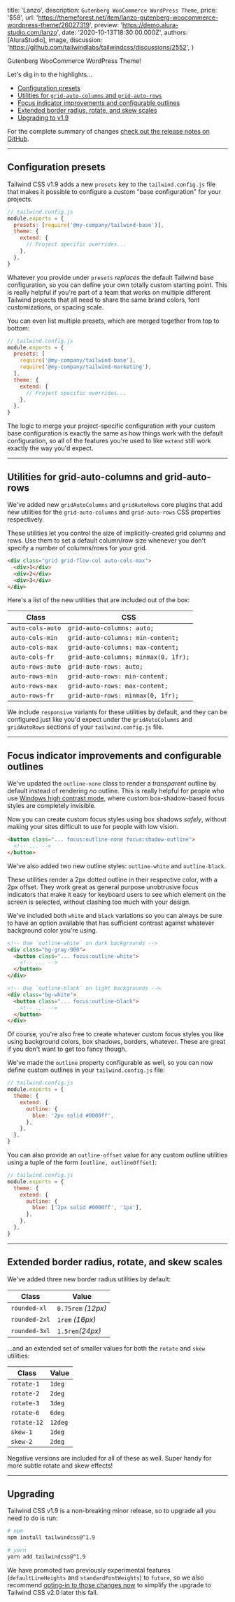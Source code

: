 
  title: 'Lanzo',
  description: `Gutenberg WooCommerce WordPress Theme`,
  price: '$58',
  url: 'https://themeforest.net/item/lanzo-gutenberg-woocommerce-wordpress-theme/26027319',
  preview: 'https://demo.alura-studio.com/lanzo',
  date: '2020-10-13T18:30:00.000Z',
  authors: [AluraStudio],
  image,
  discussion: 'https://github.com/tailwindlabs/tailwindcss/discussions/2552',
}

Gutenberg WooCommerce WordPress Theme!

<!--more-->

Let's dig in to the highlights...

- [Configuration presets](#configuration-presets)
- [Utilities for `grid-auto-columns` and `grid-auto-rows`](#utilities-for-grid-auto-columns-and-grid-auto-rows)
- [Focus indicator improvements and configurable outlines](#focus-indicator-improvements-and-configurable-outlines)
- [Extended border radius, rotate, and skew scales](#extended-border-radius-rotate-and-skew-scales)
- [Upgrading to v1.9](#upgrading)

For the complete summary of changes [check out the release notes on GitHub](https://github.com/tailwindlabs/tailwindcss/releases/tag/v1.9.0).

---

<h2 id="configuration-presets">Configuration presets</h2>

Tailwind CSS v1.9 adds a new `presets` key to the `tailwind.config.js` file that makes it possible to configure a custom "base configuration" for your projects.

```js
// tailwind.config.js
module.exports = {
  presets: [require('@my-company/tailwind-base')],
  theme: {
    extend: {
      // Project specific overrides...
    },
  },
}
```

Whatever you provide under `presets` _replaces_ the default Tailwind base configuration, so you can define your own totally custom starting point. This is really helpful if you're part of a team that works on multiple different Tailwind projects that all need to share the same brand colors, font customizations, or spacing scale.

You can even list multiple presets, which are merged together from top to bottom:

```js
// tailwind.config.js
module.exports = {
  presets: [
    require('@my-company/tailwind-base'),
    require('@my-company/tailwind-marketing'),
  ],
  theme: {
    extend: {
      // Project specific overrides...
    },
  },
}
```

The logic to merge your project-specific configuration with your custom base configuration is exactly the same as how things work with the default configuration, so all of the features you're used to like `extend` still work exactly the way you'd expect.

---

<h2 id="utilities-for-grid-auto-columns-and-grid-auto-rows">
  Utilities for grid-auto-columns and grid-auto-rows
</h2>

We've added new `gridAutoColumns` and `gridAutoRows` core plugins that add new utilities for the `grid-auto-columns` and `grid-auto-rows` CSS properties respectively.

These utilities let you control the size of implicitly-created grid columns and rows. Use them to set a default column/row size whenever you don't specify a number of columns/rows for your grid.

```html
<div class="grid grid-flow-col auto-cols-max">
  <div>1</div>
  <div>2</div>
  <div>3</div>
</div>
```

Here's a list of the new utilities that are included out of the box:

| Class            | CSS                                  |
| ---------------- | ------------------------------------ |
| `auto-cols-auto` | `grid-auto-columns: auto;`           |
| `auto-cols-min`  | `grid-auto-columns: min-content;`    |
| `auto-cols-max`  | `grid-auto-columns: max-content;`    |
| `auto-cols-fr`   | `grid-auto-columns: minmax(0, 1fr);` |
| `auto-rows-auto` | `grid-auto-rows: auto;`              |
| `auto-rows-min`  | `grid-auto-rows: min-content;`       |
| `auto-rows-max`  | `grid-auto-rows: max-content;`       |
| `auto-rows-fr`   | `grid-auto-rows: minmax(0, 1fr);`    |

We include `responsive` variants for these utilities by default, and they can be configured just like you'd expect under the `gridAutoColumns` and `gridAutoRows` sections of your `tailwind.config.js` file.

---

<h2 id="focus-indicator-improvements-and-configurable-outlines">
  Focus indicator improvements and configurable outlines
</h2>

We've updated the `outline-none` class to render a _transparent_ outline by default instead of rendering _no_ outline. This is really helpful for people who use [Windows high contrast mode](https://blogs.windows.com/msedgedev/2020/09/17/styling-for-windows-high-contrast-with-new-standards-for-forced-colors/), where custom box-shadow-based focus styles are completely invisible.

Now you can create custom focus styles using box shadows _safely_, without making your sites difficult to use for people with low vision.

```html
<button class="... focus:outline-none focus:shadow-outline">
  <!-- ... -->
</button>
```

We've also added two new outline styles: `outline-white` and `outline-black`.

These utilities render a 2px dotted outline in their respective color, with a 2px offset. They work great as general purpose unobtrusive focus indicators that make it easy for keyboard users to see which element on the screen is selected, without clashing too much with your design.

We've included both `white` and `black` variations so you can always be sure to have an option available that has sufficient contrast against whatever background color you're using.

```html
<!-- Use `outline-white` on dark backgrounds -->
<div class="bg-gray-900">
  <button class="... focus:outline-white">
    <!-- ... -->
  </button>
</div>

<!-- Use `outline-black` on light backgrounds -->
<div class="bg-white">
  <button class="... focus:outline-black">
    <!-- ... -->
  </button>
</div>
```

Of course, you're also free to create whatever custom focus styles you like using background colors, box shadows, borders, whatever. These are great if you don't want to get too fancy though.

We've made the `outline` property configurable as well, so you can now define custom outlines in your `tailwind.config.js` file:

```js
// tailwind.config.js
module.exports = {
  theme: {
    extend: {
      outline: {
        blue: '2px solid #0000ff',
      },
    },
  },
}
```

You can also provide an `outline-offset` value for any custom outline utilities using a tuple of the form `[outline, outlineOffset]`:

```js
// tailwind.config.js
module.exports = {
  theme: {
    extend: {
      outline: {
        blue: ['2px solid #0000ff', '1px'],
      },
    },
  },
}
```

---

<h2 id="extended-border-radius-rotate-and-skew-scales">
  Extended border radius, rotate, and skew scales
</h2>

We've added three new border radius utilities by default:

| Class         | Value              |
| ------------- | ------------------ |
| `rounded-xl`  | `0.75rem` _(12px)_ |
| `rounded-2xl` | `1rem` _(16px)_    |
| `rounded-3xl` | `1.5rem`_(24px)_   |

...and an extended set of smaller values for both the `rotate` and `skew` utilities:

| Class       | Value   |
| ----------- | ------- |
| `rotate-1`  | `1deg`  |
| `rotate-2`  | `2deg`  |
| `rotate-3`  | `3deg`  |
| `rotate-6`  | `6deg`  |
| `rotate-12` | `12deg` |
| `skew-1`    | `1deg`  |
| `skew-2`    | `2deg`  |

Negative versions are included for all of these as well. Super handy for more subtle rotate and skew effects!

---

<h2 id="upgrading">Upgrading</h2>

Tailwind CSS v1.9 is a non-breaking minor release, so to upgrade all you need to do is run:

```bash
# npm
npm install tailwindcss@^1.9

# yarn
yarn add tailwindcss@^1.9
```

We have promoted two previously experimental features (`defaultLineHeights` and `standardFontWeights`) to `future`, so we also recommend [opting-in to those changes now](https://tailwindcss.com/docs/upcoming-changes#default-line-heights-for-font-size-utilities) to simplify the upgrade to Tailwind CSS v2.0 later this fall.
